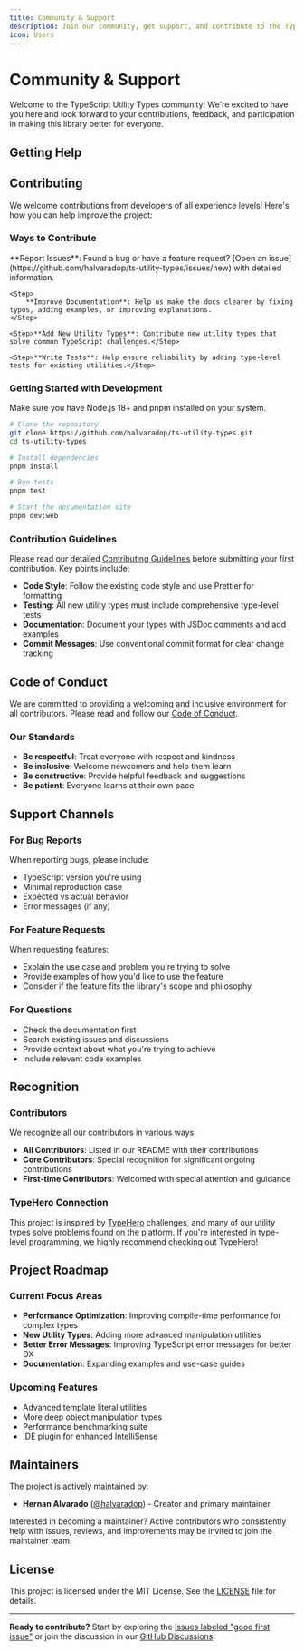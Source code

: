 ```yaml
---
title: Community & Support
description: Join our community, get support, and contribute to the TypeScript Utility Types project. Learn how to report issues, request features, and help improve the library.
icon: Users
---
```


# Community & Support

Welcome to the TypeScript Utility Types community! We're excited to have you here and look forward to your contributions, feedback, and participation in making this library better for everyone.

## Getting Help

<Cards>
    <Card
        title="GitHub Issues"
        description="Report bugs, request features, or ask technical questions"
        href="https://github.com/halvaradop/ts-utility-types/issues"
        icon="🐛"
    />
    <Card
        title="GitHub Discussions"
        description="Community discussions, ideas, and general questions"
        href="https://github.com/halvaradop/ts-utility-types/discussions"
        icon="💬"
    />
    <Card title="Documentation" description="Comprehensive guides and API reference" href="/docs" icon="📚" />
    <Card
        title="TypeHero Challenges"
        description="Practice with type-level programming challenges"
        href="https://typehero.dev/"
        icon="🧩"
    />
</Cards>

## Contributing

We welcome contributions from developers of all experience levels! Here's how you can help improve the project:

### Ways to Contribute

<Steps>
    <Step>
        **Report Issues**: Found a bug or have a feature request? [Open an
        issue](https://github.com/halvaradop/ts-utility-types/issues/new) with detailed information.
    </Step>

    <Step>
        **Improve Documentation**: Help us make the docs clearer by fixing typos, adding examples, or improving explanations.
    </Step>

    <Step>**Add New Utility Types**: Contribute new utility types that solve common TypeScript challenges.</Step>

    <Step>**Write Tests**: Help ensure reliability by adding type-level tests for existing utilities.</Step>

</Steps>

### Getting Started with Development

<Callout type="info" title="Prerequisites">
    Make sure you have Node.js 18+ and pnpm installed on your system.
</Callout>

```bash
# Clone the repository
git clone https://github.com/halvaradop/ts-utility-types.git
cd ts-utility-types

# Install dependencies
pnpm install

# Run tests
pnpm test

# Start the documentation site
pnpm dev:web
```

### Contribution Guidelines

Please read our detailed [Contributing Guidelines](https://github.com/halvaradop/.github/blob/master/.github/CONTRIBUTING.md) before submitting your first contribution. Key points include:

- **Code Style**: Follow the existing code style and use Prettier for formatting
- **Testing**: All new utility types must include comprehensive type-level tests
- **Documentation**: Document your types with JSDoc comments and add examples
- **Commit Messages**: Use conventional commit format for clear change tracking

## Code of Conduct

We are committed to providing a welcoming and inclusive environment for all contributors. Please read and follow our [Code of Conduct](https://github.com/halvaradop/.github/blob/master/.github/CODE_OF_CONDUCT.md).

### Our Standards

- **Be respectful**: Treat everyone with respect and kindness
- **Be inclusive**: Welcome newcomers and help them learn
- **Be constructive**: Provide helpful feedback and suggestions
- **Be patient**: Everyone learns at their own pace

## Support Channels

### For Bug Reports

When reporting bugs, please include:

- TypeScript version you're using
- Minimal reproduction case
- Expected vs actual behavior
- Error messages (if any)

### For Feature Requests

When requesting features:

- Explain the use case and problem you're trying to solve
- Provide examples of how you'd like to use the feature
- Consider if the feature fits the library's scope and philosophy

### For Questions

- Check the documentation first
- Search existing issues and discussions
- Provide context about what you're trying to achieve
- Include relevant code examples

## Recognition

### Contributors

We recognize all our contributors in various ways:

- **All Contributors**: Listed in our README with their contributions
- **Core Contributors**: Special recognition for significant ongoing contributions
- **First-time Contributors**: Welcomed with special attention and guidance

### TypeHero Connection

This project is inspired by [TypeHero](https://typehero.dev/) challenges, and many of our utility types solve problems found on the platform. If you're interested in type-level programming, we highly recommend checking out TypeHero!

## Project Roadmap

### Current Focus Areas

- **Performance Optimization**: Improving compile-time performance for complex types
- **New Utility Types**: Adding more advanced manipulation utilities
- **Better Error Messages**: Improving TypeScript error messages for better DX
- **Documentation**: Expanding examples and use-case guides

### Upcoming Features

- Advanced template literal utilities
- More deep object manipulation types
- Performance benchmarking suite
- IDE plugin for enhanced IntelliSense

## Maintainers

The project is actively maintained by:

- **Hernan Alvarado** ([@halvaradop](https://github.com/halvaradop)) - Creator and primary maintainer

<Callout type="note">
    Interested in becoming a maintainer? Active contributors who consistently help with issues, reviews, and improvements may be
    invited to join the maintainer team.
</Callout>

## License

This project is licensed under the MIT License. See the [LICENSE](https://github.com/halvaradop/ts-utility-types/blob/main/LICENSE) file for details.

---

**Ready to contribute?** Start by exploring the [issues labeled "good first issue"](https://github.com/halvaradop/ts-utility-types/labels/good%20first%20issue) or join the discussion in our [GitHub Discussions](https://github.com/halvaradop/ts-utility-types/discussions).
